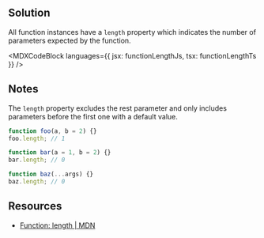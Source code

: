 

## Solution

All function instances have a `length` property which indicates the number of parameters expected by the function.

<MDXCodeBlock languages={{ jsx: functionLengthJs, tsx: functionLengthTs }} />

## Notes

The `length` property excludes the rest parameter and only includes parameters before the first one with a default value.

```js
function foo(a, b = 2) {}
foo.length; // 1

function bar(a = 1, b = 2) {}
bar.length; // 0

function baz(...args) {}
baz.length; // 0
```

## Resources

- [Function: length | MDN](https://developer.mozilla.org/en-US/docs/Web/JavaScript/Reference/Global_Objects/Function/length)

